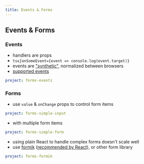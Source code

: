 ```yaml
---
title: Events & Forms
---
```


## Events & Forms

### Events

- handlers are props
- `tsx∫onSomeEvent={event => console.log(event.target)}`
- events are ["synthetic"], normalized between browsers
- [supported events]

["synthetic"]: https://reactjs.org/docs/events.html
[supported events]: https://reactjs.org/docs/events.html#supported-events

```yaml {example}
project: forms-events
```

### Forms

- use `value` & `onChange` props to control form items

```yaml {example}
project: forms-simple-input
```

- with multiple form items

```yaml {example}
project: forms-simple-form
```

- using plain React to handle complex forms doesn't scale well
- use [formik] ([recommended by React][recommendation]), or other form library

[formik]: https://jaredpalmer.com/formik/
[recommendation]: https://reactjs.org/docs/forms.html#fully-fledged-solutions

```yaml {example}
project: forms-formik
```
